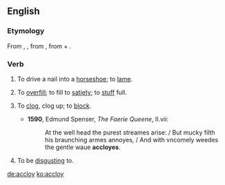 ==English==
===Etymology===
From {{etyl|fro|en}} {{term|encloyer|lang=fro}}, {{term|encloer||to drive in a nail}}, from {{etyl|ML.|en}} {{term|inclavare}}, from {{etyl|la|en}} {{term|in-|lang=la}} + {{term|clavus||nail}}.

===Verb===
{{en-verb}}
# {{context|transitive|obsolete}} To drive a nail into a [[horseshoe]]; to [[lame]].
# {{context|transitive|obsolete}} To [[overfill]]; to fill to [[satiety]]; to [[stuff]] full.
# {{context|transitive|obsolete}} To [[clog]], clog up; to [[block]].
#*'''1590''', Edmund Spenser, ''The Faerie Queene'', II.vii:
#*:At the well head the purest streames arise: / But mucky filth his braunching armes annoyes, / And with vncomely weedes the gentle waue '''accloyes'''.
# {{context|transitive|archaic}} To be [[disgust]]ing to.

[[de:accloy]]
[[ko:accloy]]